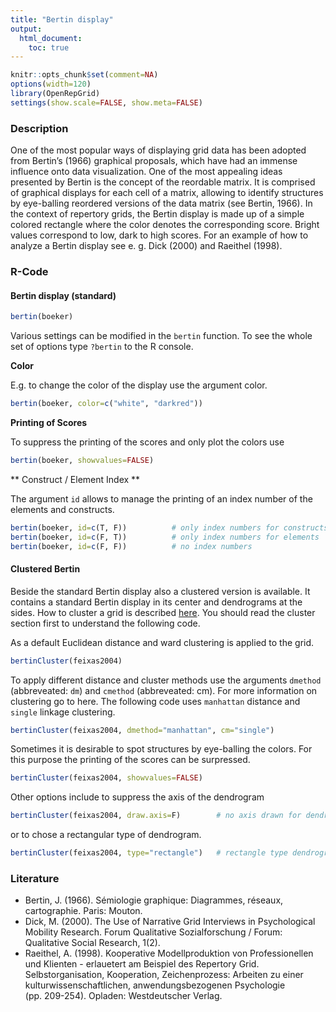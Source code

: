 ```yaml
---
title: "Bertin display"
output: 
  html_document:
    toc: true
---
```


```r
knitr::opts_chunk$set(comment=NA)
options(width=120)
library(OpenRepGrid)
settings(show.scale=FALSE, show.meta=FALSE)
```


### Description

One of the most popular ways of displaying grid data has been adopted from Bertin's (1966) graphical proposals, which have had an immense influence onto data visualization. One of the most appealing ideas presented by Bertin is the concept of the reordable matrix. It is comprised of graphical displays for each cell of a matrix, allowing to identify structures by eye-balling reordered versions of the data matrix (see Bertin, 1966). In the context of repertory grids, the Bertin display is made up of a simple colored rectangle where the color denotes the corresponding score. Bright values correspond to low, dark to high scores. For an example of how to analyze a Bertin display see e. g. Dick (2000) and Raeithel (1998).

### R-Code

#### Bertin display (standard)

```r
bertin(boeker)
```

Various settings can be modified in the `bertin` function. To see the whole set of options type `?bertin` to the R console. 

**Color**

E.g. to change the color of the display use the argument color.

```r
bertin(boeker, color=c("white", "darkred"))
```

**Printing of Scores**

To suppress the printing of the scores and only plot the colors use

```r
bertin(boeker, showvalues=FALSE)
```


** Construct / Element Index **

The argument `id` allows to manage the printing of an index number of the elements and constructs.

```r
bertin(boeker, id=c(T, F))          # only index numbers for constructs
bertin(boeker, id=c(F, T))          # only index numbers for elements
bertin(boeker, id=c(F, F))          # no index numbers
```


#### Clustered Bertin

Beside the standard Bertin display also a clustered version is available. It contains a standard Bertin display in its center and dendrograms at the sides. How to cluster a grid is described [here](constructs_cluster.html). You should read the cluster section first to understand the following code. 

As a default Euclidean distance and ward clustering is applied to the grid.

```r
bertinCluster(feixas2004)
```

To apply different distance and cluster methods use the arguments `dmethod` (abbreveated: `dm`) and `cmethod` (abbreveated: cm). For more information on clustering go to here. The following code uses `manhattan` distance and `single` linkage clustering.

```r
bertinCluster(feixas2004, dmethod="manhattan", cm="single")  
```

Sometimes it is desirable to spot structures by eye-balling the colors. For this purpose the printing of the scores can be surpressed.

```r
bertinCluster(feixas2004, showvalues=FALSE)  
```

Other options include to suppress the axis of the dendrogram 

```r
bertinCluster(feixas2004, draw.axis=F)        # no axis drawn for dendrogram  

```

or to chose a rectangular type of dendrogram.

```r
bertinCluster(feixas2004, type="rectangle")   # rectangle type dendrogram 
```


### Literature

* Bertin, J. (1966). Sémiologie graphique: Diagrammes, réseaux, cartographie. Paris: Mouton.
* Dick, M. (2000). The Use of Narrative Grid Interviews in Psychological Mobility Research. Forum Qualitative Sozialforschung / Forum: Qualitative Social Research, 1(2).
* Raeithel, A. (1998). Kooperative Modellproduktion von Professionellen und Klienten - erlauetert am Beispiel des Repertory Grid. Selbstorganisation, Kooperation, Zeichenprozess: Arbeiten zu einer kulturwissenschaftlichen, anwendungsbezogenen Psychologie (pp. 209-254). Opladen: Westdeutscher Verlag.


